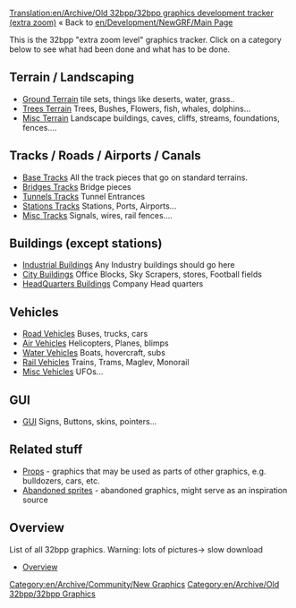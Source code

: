 [[Translation:en/Archive/Old 32bpp/32bpp graphics development tracker (extra zoom)]]
« Back to [[en/Development/NewGRF/Main Page]]

{{en/Linking}}

This is the 32bpp "extra zoom level" graphics tracker. Click on a category below to see what had been done and what has to be done.

==Terrain / Landscaping==
* [[en/Archive/Old 32bpp/Ground Terrain (New Graphics)|Ground Terrain]] tile sets, things like deserts, water, grass..
* [[en/Archive/Old 32bpp/Trees Terrain (New Graphics)|Trees Terrain]] Trees, Bushes, Flowers, fish, whales, dolphins...
* [[en/Archive/Old 32bpp/Misc Terrain (New Graphics)|Misc Terrain]] Landscape buildings, caves, cliffs, streams, foundations, fences....

==Tracks / Roads / Airports / Canals==
* [[en/Archive/Old 32bpp/Base Tracks (New Graphics)|Base Tracks]] All the track pieces that go on standard terrains.
* [[en/Archive/Old 32bpp/Bridges Tracks (New Graphics)|Bridges Tracks]] Bridge pieces
* [[en/Archive/Old 32bpp/Tunnels Tracks (New Graphics)|Tunnels Tracks]] Tunnel Entrances
* [[en/Archive/Old 32bpp/Stations Tracks (New Graphics)|Stations Tracks]] Stations, Ports, Airports...
* [[en/Archive/Old 32bpp/Misc Tracks (New Graphics)|Misc Tracks]] Signals, wires, rail fences....

==Buildings (except stations)==
* [[en/Archive/Old 32bpp/Industrial Buildings (New Graphics)|Industrial Buildings]] Any Industry buildings should go here
* [[en/Archive/Old 32bpp/City Buildings (New Graphics)|City Buildings]] Office Blocks, Sky Scrapers, stores, Football fields
* [[en/Archive/Old 32bpp/HeadQuarters Buildings (New Graphics)|HeadQuarters Buildings]] Company Head quarters

==Vehicles==
* [[en/Archive/Old 32bpp/Road Vehicles (New Graphics)|Road Vehicles]] Buses, trucks, cars
* [[en/Archive/Old 32bpp/Air Vehicles (New Graphics)|Air Vehicles]] Helicopters, Planes, blimps
* [[en/Archive/Old 32bpp/Water Vehicles (New Graphics)|Water Vehicles]] Boats, hovercraft, subs
* [[en/Archive/Old 32bpp/Rail Vehicles (New Graphics)|Rail Vehicles]] Trains, Trams, Maglev, Monorail
* [[en/Archive/Old 32bpp/Misc Vehicles (New Graphics)|Misc Vehicles]] UFOs...

==GUI==
* [[en/Archive/Old 32bpp/GUI (New Graphics)|GUI]] Signs, Buttons, skins, pointers...

==Related stuff==
* [[en/Archive/Old 32bpp/Props (New Graphics)|Props]] - graphics that may be used as parts of other graphics, e.g. bulldozers, cars, etc.
* [[en/Archive/Old 32bpp/32bpp abandoned buildings|Abandoned sprites]] - abandoned graphics, might serve as an inspiration source

== Overview ==
List of all 32bpp graphics. Warning: lots of pictures-> slow download

* [[en/Archive/Old 32bpp/32bpp graphics development tracker (extra zoom)|Overview]]

[[Category:en/Archive/Community/New Graphics]][[Category:en/Archive/Old 32bpp/32bpp Graphics]]